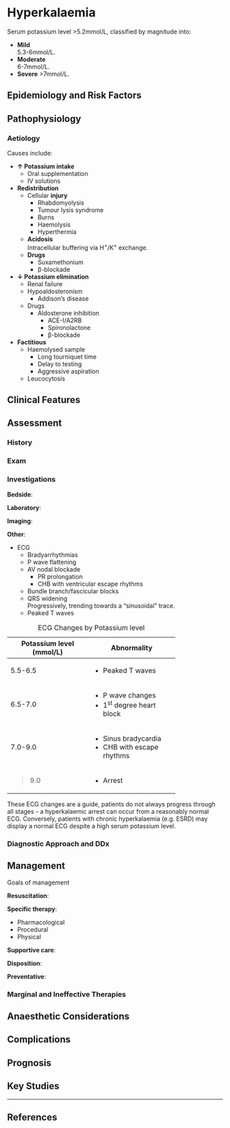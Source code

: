 # Hyperkalaemia {#sec-hyper_k}

Serum potassium level >5.2mmol/L, classified by magnitude into:

* **Mild**\
5.3-6mmol/L.
* **Moderate**\
6-7mmol/L.
* **Severe**
>7mmol/L.

## Epidemiology and Risk Factors

## Pathophysiology

### Aetiology

Causes include:

* **↑ Potassium intake**
	* Oral supplementation
	* IV solutions
* **Redistribution**
	* Cellular **injury**
		* Rhabdomyolysis
		* Tumour lysis syndrome
		* Burns
		* Haemolysis
		* Hyperthermia
	* **Acidosis**\
	Intracellular buffering via H^+^/K^+^ exchange.
	* **Drugs**
		* Suxamethonium
		* β-blockade
* **↓ Potassium elimination**
	* Renal failure
	* Hypoaldosteronism
		* Addison's disease
	* Drugs
		* Aldosterone inhibition
			* ACE-I/A2RB
			* Spironolactone
			* β-blockade
* **Factitious**
	* Haemolysed sample
		* Long tourniquet time
		* Delay to testing
		* Aggressive aspiration
	* Leucocytosis

## Clinical Features

## Assessment

### History

### Exam

### Investigations

**Bedside**:

**Laboratory**:

**Imaging**:

**Other**:

* ECG
	* Bradyarrhythmias
	* P wave flattening
	* AV nodal blockade
		* PR prolongation
		* CHB with ventricular escape rhythms
	* Bundle branch/fascicular blocks
	* QRS widening\
	Progressively, trending towards a "sinusoidal" trace.
	* Peaked T waves

:::column-margin
: ECG Changes by Potassium level

+--------------------------+----------------------------+
| Potassium level (mmol/L) | Abnormality                |
+==========================+============================+
| 5.5-6.5                  | * Peaked T waves           |
+--------------------------+----------------------------+
| 6.5-7.0                  | * P wave changes\          |
|                          | * 1^st^ degree heart block |
+--------------------------+----------------------------+
| 7.0-9.0                  | * Sinus bradycardia        |
|                          | * CHB with escape rhythms  |
+--------------------------+----------------------------+
| >9.0                     | * Arrest                   |
+--------------------------+----------------------------+

These ECG changes are a guide, patients do not always progress through all stages - a hyperkalaemic arrest can occur from a reasonably normal ECG. Conversely, patients with chronic hyperkalaemia (e.g. ESRD) may display a normal ECG despite a high serum potassium level.
:::

### Diagnostic Approach and DDx


## Management

:::priority
Goals of management
:::

**Resuscitation**:

**Specific therapy**:

* Pharmacological
* Procedural
* Physical

**Supportive care**:

**Disposition**:

**Preventative**:


### Marginal and Ineffective Therapies

## Anaesthetic Considerations

## Complications

## Prognosis

## Key Studies


---

## References